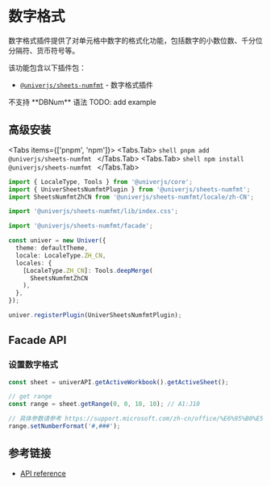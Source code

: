 
# 数字格式

数字格式插件提供了对单元格中数字的格式化功能，包括数字的小数位数、千分位分隔符、货币符号等。

该功能包含以下插件包：

* [`@univerjs/sheets-numfmt`](https://www.npmjs.com/package/@univerjs/sheets-numfmt) - 数字格式插件

<Callout type="warning" emoji="🚨">
  不支持 **DBNum** 语法
</Callout>

<Callout>
  TODO: add example
</Callout>

## 高级安装

<Tabs items={['pnpm', 'npm']}>
  <Tabs.Tab>
    ```shell
    pnpm add @univerjs/sheets-numfmt
    ```
  </Tabs.Tab>
  <Tabs.Tab>
    ```shell
    npm install @univerjs/sheets-numfmt
    ```
  </Tabs.Tab>
</Tabs>

```typescript {2-3,5,7,14,19}
import { LocaleType, Tools } from '@univerjs/core';
import { UniverSheetsNumfmtPlugin } from '@univerjs/sheets-numfmt';
import SheetsNumfmtZhCN from '@univerjs/sheets-numfmt/locale/zh-CN';

import '@univerjs/sheets-numfmt/lib/index.css';

import '@univerjs/sheets-numfmt/facade';

const univer = new Univer({
  theme: defaultTheme,
  locale: LocaleType.ZH_CN,
  locales: {
    [LocaleType.ZH_CN]: Tools.deepMerge(
      SheetsNumfmtZhCN
    ),
  },
});

univer.registerPlugin(UniverSheetsNumfmtPlugin);
```
## Facade API

### 设置数字格式

```typescript
const sheet = univerAPI.getActiveWorkbook().getActiveSheet();

// get range
const range = sheet.getRange(0, 0, 10, 10); // A1:J10

// 具体参数请参考 https://support.microsoft.com/zh-cn/office/%E6%95%B0%E5%AD%97%E6%A0%BC%E5%BC%8F%E4%BB%A3%E7%A0%81-5026bbd6-04bc-48cd-bf33-80f18b4eae68
range.setNumberFormat('#,###');
```

## 参考链接

* [API reference](/typedoc/@univerjs/sheets-numfmt/README)
